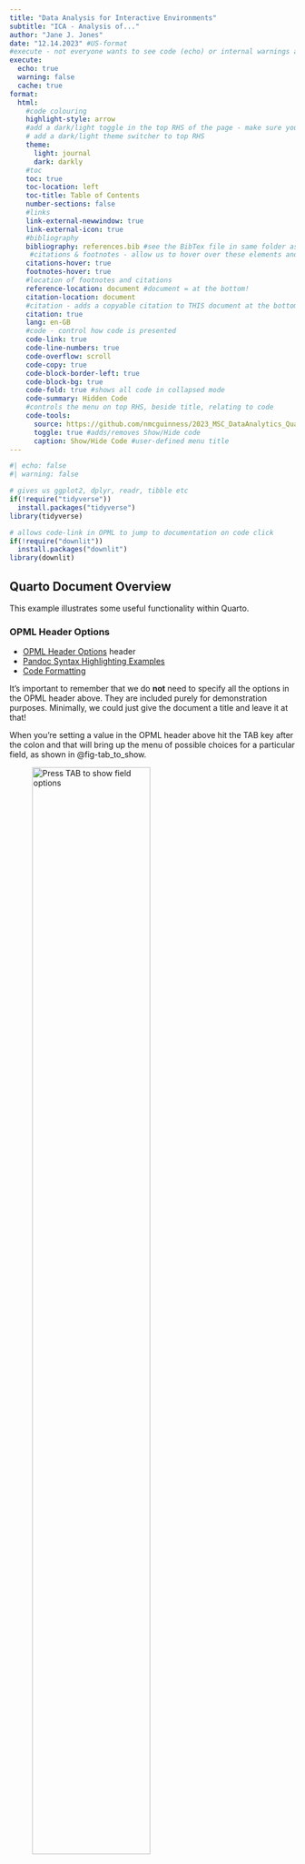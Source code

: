 ```yaml
---
title: "Data Analysis for Interactive Environments"
subtitle: "ICA - Analysis of..."
author: "Jane J. Jones"
date: "12.14.2023" #US-format
#execute - not everyone wants to see code (echo) or internal warnings and we can also cache code output to speed up our render process - we can still override this in the code chunks (see below)
execute:
  echo: true
  warning: false
  cache: true
format: 
  html:
    #code colouring
    highlight-style: arrow 
    #add a dark/light toggle in the top RHS of the page - make sure you maximise the browser window in case you cant see the toggle 
    # add a dark/light theme switcher to top RHS
    theme:            
      light: journal
      dark: darkly
    #toc
    toc: true
    toc-location: left
    toc-title: Table of Contents
    number-sections: false
    #links
    link-external-newwindow: true
    link-external-icon: true
    #bibliography
    bibliography: references.bib #see the BibTex file in same folder as this file
     #citations & footnotes - allow us to hover over these elements and see content
    citations-hover: true
    footnotes-hover: true
    #location of footnotes and citations   
    reference-location: document #document = at the bottom!
    citation-location: document
    #citation - adds a copyable citation to THIS document at the bottom
    citation: true
    lang: en-GB
    #code - control how code is presented
    code-link: true
    code-line-numbers: true
    code-overflow: scroll
    code-copy: true
    code-block-border-left: true
    code-block-bg: true
    code-fold: true #shows all code in collapsed mode
    code-summary: Hidden Code
    #controls the menu on top RHS, beside title, relating to code
    code-tools:  
      source: https://github.com/nmcguinness/2023_MSC_DataAnalytics_Quarto_Demo.git #adds external link to code accessed in menu
      toggle: true #adds/removes Show/Hide code 
      caption: Show/Hide Code #user-defined menu title
---
```


```r
#| echo: false
#| warning: false

# gives us ggplot2, dplyr, readr, tibble etc
if(!require("tidyverse"))
  install.packages("tidyverse")
library(tidyverse)

# allows code-link in OPML to jump to documentation on code click
if(!require("downlit"))
  install.packages("downlit")
library(downlit)

```

## Quarto Document Overview

This example illustrates some useful functionality within Quarto.

### OPML Header Options

-   [OPML Header Options](https://quarto.org/docs/reference/formats/opml.html) header
-   [Pandoc Syntax Highlighting Examples](https://www.garrickadenbuie.com/blog/pandoc-syntax-highlighting-examples/)
-   [Code Formatting](https://quarto.org/docs/output-formats/html-code.html)

It's important to remember that we do **not** need to specify all the options in the OPML header above. They are included purely for demonstration purposes. Minimally, we could just give the document a title and leave it at that!

When you're setting a value in the OPML header above hit the TAB key after the colon and that will bring up the menu of possible choices for a particular field, as shown in @fig-tab_to_show. 

![Press TAB to show field options](images/tab_to_show_menu.png){width=70% fig-align="center" fig-alt="An image of a context senstive menu." #fig-tab_to_show}

However, do **not** forget to leave a SPACE after the colon for each field. For more information on adding images/figures see this [link](https://quarto.org/docs/authoring/figures.html).

### Cross References

[Cross-references](https://quarto.org/docs/authoring/cross-references.html) make it easier for readers to navigate your document by providing numbered references and hyperlinks to various entities like figures and tables.

#### Some Examples

@fig-temperature explores the temperature from May 2023 to September 2023.

```r
#| label: fig-temperature
#| fig-cap: Temperature (Jan - June 2023).
#| fig-align: center
#| fig-dpi: 300
#| fig-format: png
#| echo: true

# this was generated using esquisse
ggplot(airquality) +
  aes(x = "", y = Temp, fill = Month) +
  geom_violin(adjust = 0.4, scale = "area") +
  scale_fill_distiller(palette = "RdYlBu", direction = 1) +
  labs(
    x = "Month Index (May to September)",
    y = "Temperature(C)",
    fill = "Month"
  ) +
  theme_minimal() +
  theme(
    axis.title.y = element_text(size = 12L),
    axis.title.x = element_text(size = 12L)
  ) +
  facet_wrap(
    vars(Month),
    scales = "free_x",
    ncol = 5L,
    nrow = 1L
  )
```

We can add plots with multiple plot components (e.g. a, b,...) as shown in @fig-airquality

```r
#| label: fig-airquality
#| fig-cap: Temperature, Wind, and Ozone level.
#| fig-subcap: A subcaption for this plot 1
#| fig-align: center
#| echo: true

ggplot(airquality, aes(Temp, Ozone)) + 
  geom_point() + 
  geom_smooth(method = "loess") +
  theme_minimal() +
  theme(
    axis.title.y = element_text(size = 12L),
    axis.title.x = element_text(size = 12L)
  ) 

#| label: fig-airquality
#| fig-cap: Temperature, Wind, and Ozone level.
#| fig-subcap: A subcaption for this plot 2
#| fig-align: center
#| fig-dpi: 100
#| fig-format: jpeg
#| echo: true

ggplot(airquality, aes(Wind, Temp)) + 
  geom_point() + 
  geom_smooth(method = "loess") +
  theme_minimal() +
  theme(
    axis.title.y = element_text(size = 12L),
    axis.title.x = element_text(size = 12L)
  ) 

```

Notice that we can add annotations in the R chunk (i.e. the grey sections that contains R code) to do things like set caption, subcaption, width, dpi, aspect ratio, etc.

@tbl-airquality presents....

```r
#| label: tbl-airquality
#| tbl-cap: Air Quality Heads
#| echo: true

knitr::kable(head(airquality))

```

We can also do override the settings in the OPML header above and turn source code off with *echo* set to false, turn off warnings, and disable caching for a specific chunk of code.

@tbl-airqualitytail presents....

```r
#| label: tbl-airqualitytail
#| tbl-cap: Air Quality Tails
#| echo: true
#| warning: true
#| cache: false

knitr::kable(tail(airquality))

```

Finally, notice also how the table and figure numbers are automatically set by Quarto. If we re-arrange these elements then the numbers will update automatically.

### Footnotes

Quarto will use Pandoc to automatically generate [footnotes](https://quarto.org/docs/authoring/footnotes-and-citations.html) in a number of styles.

#### Some Examples

When considering the impact of Sea surface temperature[^1] on Ozone[^2] level...

[^1]: Sea surface temperature (SST), or ocean surface temperature, is the ocean temperature close to the surface.

[^2]: Ozone is a molecule composed of three oxygen atoms.

### Citations & Bibliography

Quarto will use Pandoc to automatically generate [citations and a bibliography](https://quarto.org/docs/authoring/footnotes-and-citations.html) in a number of styles.

#### Some Examples

According to @smith2023 we may consider....and is proven [@smith2023; @doe2021]. A number of online sources [@quartoofficial] report...

To add a bibliography all we need to do is the following:

1.  Create a [references.bib](https://github.com/nmcguinness/2023_MSC_DataAnalytics_Quarto_Demo/blob/main/references.bib) file in the folder as this document.
2.  Add a reference to this bib file in the OPML header above.
3.  Populate the bib file with [BibTeX](https://www.bibtex.org/Format/) compatible citations which you can easily generate using [free online tools](https://www.bibme.org/bibtex)

## Additional Reading

* [HTML Theming](https://quarto.org/docs/output-formats/html-themes.html)
* [YouTube - Hello, Quarto: A World of Possibilities (for Reproducible Publishing)](https://youtu.be/Qrz2rUWM-uY)
* [YouTube - Beautiful reports and presentations with Quarto](https://youtu.be/hbf7Ai3jnxY?t=1693)

